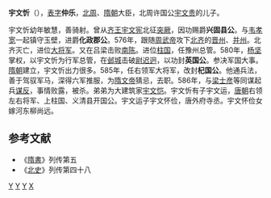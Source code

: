 '''宇文忻'''（{{bd|523年||586年|catIdx=Y}}），[[表字|表字]]'''仲乐'''，[[北周|北周]]、[[隋朝|隋朝]]大臣，北周许国公[[宇文贵|宇文贵]]的儿子。

宇文忻幼年敏慧，善骑射。曾从[[齐王|齐王]][[宇文宪|宇文宪]]北征[[突厥|突厥]]，因功赐爵'''兴固县公'''。与[[韦孝宽|韦孝宽]]一起镇守玉壁，进爵'''化政郡公'''。576年，跟随[[周武帝|周武帝]]攻下[[北齐|北齐]]的[[晋州|晋州]]、[[并州|并州]]。北齐灭亡，进位[[大将军_(东亚)|大将军]]。又在吕梁击败[[南陈|南陈]]。进位[[柱国|柱国]]，任豫州总管。580年，[[杨坚|杨坚]]掌权，以宇文忻为行军总管，在[[邺城|邺城]]击破[[尉迟迥|尉迟迥]]，以功封'''英国公'''。参决军国大事。[[隋朝|隋朝]]建立，宇文忻出力很多。585年，任右领军大将军，改封'''杞国公'''。他通兵法，善于驾驭军马，深得六军推服，为[[隋文帝|隋文帝]]猜忌，去职。586年，与[[梁士彦|梁士彦]]等同谋起兵[[谋反|谋反]]，事情败露，被杀。弟弟为大建筑家[[宇文恺|宇文恺]]。宇文忻有子宇文运，[[唐朝|唐朝]]右领左右将军、上柱国、义清县开国公。宇文运子宇文怀俭，唐外府寺丞。宇文怀俭女嫁河东柳尚远。

==参考文献==
*《[[隋書|隋書]]》列传第五
*《[[北史|北史]]》列传第四十八

[[Category:隋朝政治人物|Y]]
[[Category:隋朝武官|Y]]
[[Category:北周官员|Y]]
[[Category:宇文姓|X]]